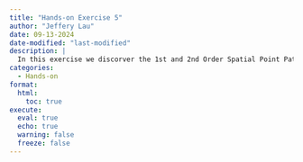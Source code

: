 ```yaml
---
title: "Hands-on Exercise 5"
author: "Jeffery Lau"
date: 09-13-2024
date-modified: "last-modified"
description: |
  In this exercise we discorver the 1st and 2nd Order Spatial Point Patterns Analysis Methods
categories:
  - Hands-on
format:
  html:
    toc: true
execute: 
  eval: true
  echo: true
  warning: false
  freeze: false
---
```


